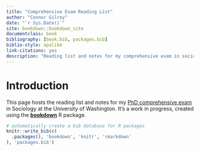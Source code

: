 ```yaml
--- 
title: "Comprehensive Exam Reading List"
author: "Connor Gilroy"
date: "`r Sys.Date()`"
site: bookdown::bookdown_site
documentclass: book
bibliography: [book.bib, packages.bib]
biblio-style: apalike
link-citations: yes
description: "Reading list and notes for my comprehensive exam in sociology at the University of Washington."
---
```


# Introduction {-}

This page hosts the reading list and notes for my [PhD comprehensive exam](https://soc.washington.edu/phd-comprehensive-exam) in Sociology at the University of Washington. It's a work in progress, created using the [**bookdown**](https://bookdown.org/) R package.

```r
# automatically create a bib database for R packages
knitr::write_bib(c(
  .packages(), 'bookdown', 'knitr', 'rmarkdown'
), 'packages.bib')
```
